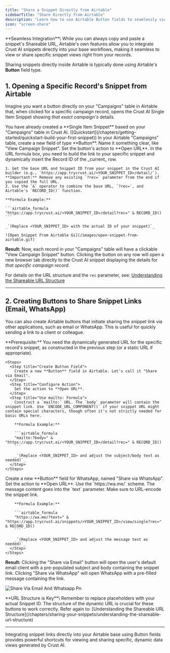 ```yaml
---
title: "Share a Snippet Directly from Airtable"
sidebarTitle: "Share Directly from Airtable"
description: "Learn how to use Airtable Button fields to seamlessly view or share specific Crust AI snippet views directly from your records."
icon: "screen-share"
---
```


<Tip>
  **Seamless Integration**\
  While you can always copy and paste a snippet's Shareable URL, Airtable's own features allow you to integrate Crust AI snippets directly into your base workflows, making it seamless to view or share specific snippet views right from your records.
</Tip>

Sharing snippets directly inside Airtable is typically done using Airtable's **Button** field type.

## 1. Opening a Specific Record's Snippet from Airtable

Imagine you want a button directly on your "Campaigns" table in Airtable that, when clicked for a specific campaign record, opens the Crust AI Single Item Snippet showing _that exact campaign's_ details.

<Steps>
  <Step title="Prerequisite">
    You have already created a **Single Item Snippet** based on your "Campaigns" table in Crust AI. ([Quickstart](/chapters/getting-started/quickstart-build-your-first-snippet))
  </Step>
  <Step title="Create Airtable Button Field">
    In your Airtable "Campaigns" table, create a new field of type **Button**. Name it something clear, like "View Campaign Snippet".
  </Step>
  <Step title="Configure Button Action (Open URL)">
    Set the button's action to **Open URL**.
  </Step>
  <Step title="Construct Dynamic URL Formula">
    In the URL formula box, you need to build the link to your specific snippet and dynamically insert the Record ID of the _current_ row.

    1. Get the base URL and Snippet ID from your snippet in the Crust AI builder (e.g., `https://app.trycrust.ai/<YOUR_SNIPPET_ID>/detail/`). **Important:** Remove any existing `?rec=` parameter from the end if you copied the full URL.
    2. Use the `&` operator to combine the base URL, `?rec=`, and Airtable's `RECORD_ID()` function.

    **Formula Example:**

    ```airtable_formula
    "https://app.trycrust.ai/<YOUR_SNIPPET_ID>/detail?rec=" & RECORD_ID()
    ```

    _`(Replace <YOUR_SNIPPET_ID> with the actual ID of your snippet)`_

    ![Open Snippet From Airtable Gi](/images/open-snippet-from-airtable.gif)
  </Step>
</Steps>

**Result:** Now, each record in your "Campaigns" table will have a clickable "View Campaign Snippet" button. Clicking the button on any row will open a new browser tab directly to the Crust AI snippet displaying the details for _that specific campaign record_.

For details on the URL structure and the `rec` parameter, see: [Understanding the Shareable URL Structure](/chapters/sharing-your-snippets/understanding-the-shareable-url-structure)

---

## 2. Creating Buttons to Share Snippet Links (Email, WhatsApp)

You can also create Airtable buttons that initiate sharing the snippet link via other applications, such as email or WhatsApp. This is useful for quickly sending a link to a client or colleague.

<Tabs>
  <Tab title="Email Sharing Button">
    **Prerequisite:** You need the dynamically generated URL for the specific record's snippet, as constructed in the previous step (or a static URL if appropriate).

    <Steps>
      <Step title="Create Button Field">
        Create a new **Button** field in Airtable. Let's call it "Share via Email".
      </Step>
      <Step title="Configure Action">
        Set the action to **Open URL**.
      </Step>
      <Step title="Use mailto: Formula">
        Construct a `mailto:` URL. The `body` parameter will contain the snippet link. Use `ENCODE_URL_COMPONENT()` if your snippet URL might contain special characters, though often it's not strictly needed for basic URLs here.

        **Formula Example:**

        ```airtable_formula
        "mailto:?body=" & "https://app.trycrust.ai/<YOUR_SNIPPET_ID>/detail?rec=" & RECORD_ID()
        ```

        _`(Replace <YOUR_SNIPPET_ID> and adjust the subject/body text as needed)`_
      </Step>
    </Steps>
  </Tab>
  <Tab title="WhatsApp Sharing Button">
    <Steps>
      <Step title="Create Button Field">
        Create a new **Button** field for WhatsApp, named "Share via WhatsApp".
      </Step>
      <Step title="Configure Action">
        Set the action to **Open URL**.
      </Step>
      <Step title="Use WhatsApp URL Scheme">
        Use the `https://wa.me/` scheme. The message content goes into the `text` parameter. Make sure to URL-encode the snippet link.

        **Formula Example:**

        ```airtable_formula
        "https://wa.me/?text=" & "https://app.trycrust.ai/snippets/<YOUR_SNIPPET_ID>/view/single?rec=" & RECORD_ID()
        ```

        _`(Replace <YOUR_SNIPPET_ID> and adjust the message text as needed)`_
      </Step>
    </Steps>
  </Tab>
</Tabs>

**Result:** Clicking the "Share via Email" button will open the user's default email client with a pre-populated subject and body containing the snippet link. Clicking "Share via WhatsApp" will open WhatsApp with a pre-filled message containing the link.

![Share Via Email And Whatsapp Pn](/images/share-via-email-and-whatsapp.png)

<Tip>
  **URL Structure is Key**\
  Remember to replace placeholders with your actual Snippet ID. The structure of the dynamic URL is crucial for these buttons to work correctly. Refer again to: [Understanding the Shareable URL Structure](/chapters/sharing-your-snippets/understanding-the-shareable-url-structure)
</Tip>

---

Integrating snippet links directly into your Airtable base using Button fields provides powerful shortcuts for viewing and sharing specific, dynamic data views generated by Crust AI.